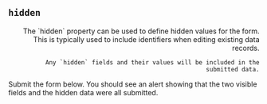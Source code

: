 
## `hidden`

<Split align="end">
  <div>
    The `hidden` property can be used to define hidden values
    for the form.  This is typically used to include identifiers when editing
    existing data records.

    Any `hidden` fields and their values will be included in the
    submitted data.
  </div>
  <TryItOut>
    Submit the form below.  You should see an alert showing that the
    two visible fields and the hidden data were all submitted.
  </TryItOut>
</Split>

<Example
  Component={Hidden}
  code={HiddenSrc}
  caption="hidden" expand
/>
